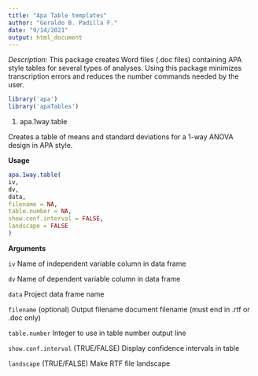 ```yaml
---
title: "Apa Table templates"
author: "Geraldo B. Padilla F."
date: "9/14/2021"
output: html_document
---
```


*Description*: This package creates Word files (.doc files) containing APA style tables for several types of analyses. Using this package minimizes transcription errors and reduces the number commands needed by the user.

```r
library('apa')
library('apaTables')
```

1. apa.1way.table

Creates a table of means and standard deviations for a 1-way ANOVA design in APA style.

**Usage**

```r
apa.1way.table(
iv,
dv,
data,
filename = NA,
table.number = NA,
show.conf.interval = FALSE,
landscape = FALSE
)
```

**Arguments**

`iv`                    Name of independent variable column in data frame

`dv`                   Name of dependent variable column in data frame

`data`                 Project data frame name

`filename`             (optional) Output filename document filename (must end in .rtf or .doc only)

`table.number`         Integer to use in table number output line

`show.conf.interval`  (TRUE/FALSE) Display confidence intervals in table

`landscape`           (TRUE/FALSE) Make RTF file landscape

